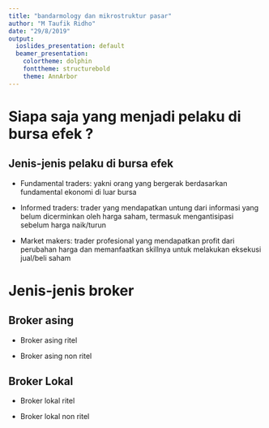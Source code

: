 ```yaml
---
title: "bandarmology dan mikrostruktur pasar"
author: "M Taufik Ridho"
date: "29/8/2019"
output:
  ioslides_presentation: default
  beamer_presentation:
    colortheme: dolphin
    fonttheme: structurebold
    theme: AnnArbor
---
```


# Siapa saja yang menjadi pelaku di bursa efek ?

## Jenis-jenis pelaku di bursa efek

- Fundamental traders:  yakni orang yang bergerak berdasarkan fundamental ekonomi di luar bursa

- Informed traders:  trader yang mendapatkan untung dari informasi yang belum dicerminkan oleh harga saham, termasuk mengantisipasi sebelum harga naik/turun

- Market makers:  trader profesional yang mendapatkan profit dari perubahan harga dan memanfaatkan skillnya untuk melakukan eksekusi jual/beli saham

# Jenis-jenis broker

## Broker asing

- Broker asing ritel

- Broker asing non ritel

## Broker Lokal

- Broker lokal ritel

- Broker lokal non ritel

